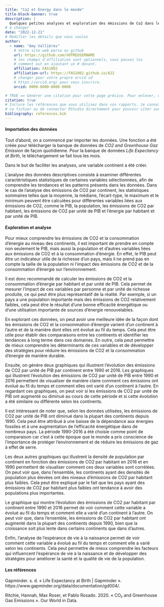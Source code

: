 ```yaml
---
title: "Co2 et Energy dans le monde"
title-block-banner: true
description: | 
  Quelques petites analyses et exploration des émissions de Co2 dans le temps et selon certaines années..
# à changer
date: "2022-12-21"
# Modifier les détails que vous voulez
author:
  - name: "Amy Vallières"
    # Votre site web perso ou github
    url: https://github.com/VOTREUSERNAME
    # les champs d'affiliation sont optionnels, vous pouvez les
    # comment out en ajoutant un # devant.
    affiliation: FAS1002
    affiliation-url: https://FAS1002.github.io/A22
    # changer pour votre propre orcid id
    # https://orcid.org/ pour vous inscrire.
    orcid: 0000-0000-0000-0000

# TRUE == Générer une citation pour cette page précise. Pour enlever, mettre false.
citation: true
# Inclure les références que vous utilisez dans vos rapports. Je conseille Zotero pour construire
# ce fichier ou de connecter RStudio directement pour pouvoir citer avec @nom-de-reference.
bibliography: references.bib
---
```


#### Importation des données

Tout d'abord, on a commencé par importer les données. Une fonction a été créée pour télécharger la banque de données de *CO2 and Greenhouse Gaz Emission* de façon quotidienne. Pour la banque de données *Life Expectancy at Birth*, le téléchargement se fait tous les mois.

Dans le but de faciliter les analyses, une variable continent a été créer.

L'analyse des données descriptives consiste à examiner différentes caractéristiques statistiques de certaines variables sélectionnées, afin de comprendre les tendances et les patterns présents dans les données. Dans le cas de l'analyse des émissions de CO2 par continent, les statistiques sommaires telles que la moyenne, la médiane, l'écart-type, le maximum et le minimum peuvent être calculées pour différentes variables liées aux émissions de CO2, comme le PIB, la population, les émissions de CO2 par habitant, les émissions de CO2 par unité de PIB et l'énergie par habitant et par unité de PIB.

#### Exploration et analyse

Pour mieux comprendre les émissions de CO2 et la consommation d'énergie au niveau des continents, il est important de prendre en compte non seulement le PIB, mais aussi la population et d'autres variables liées aux émissions de CO2 et à la consommation d'énergie. En effet, le PIB peut être un indicateur utile de la richesse d'un pays, mais il ne prend pas en compte la taille de la population ni l'impact des émissions de CO2 et de la consommation d'énergie sur l'environnement.

Il est donc recommandé de calculer les émissions de CO2 et la consommation d'énergie par habitant et par unité de PIB. Cela permet de mesurer l'impact de ces variables par personne et par unité de richesse produite, ce qui peut être plus représentatif de la réalité. Par exemple, si un pays a une population importante mais des émissions de CO2 relativement faibles, cela peut être le résultat d'une bonne efficacité énergétique ou d'une utilisation importante de sources d'énergie renouvelables.

En explorant ces données, on peut avoir une meilleure idée de la façon dont les émissions de CO2 et la consommation d'énergie varient d'un continent à l'autre et de la manière dont elles ont évolué au fil du temps. Cela peut être utile pour établir des comparaisons entre les continents et identifier les tendances à long terme dans ces domaines. En outre, cela peut permettre de mieux comprendre les déterminants de ces variables et de développer des stratégies pour réduire les émissions de CO2 et la consommation d'énergie de manière durable.

Ensuite, on génère deux graphiques qui illustrent l'évolution des émissions de CO2 par unité de PIB par continent entre 1990 et 2016. Les graphiques qui illustrent l'évolution des émissions de CO2 par unité de PIB entre 1990 et 2016 permettent de visualiser de manière claire comment ces émissions ont évolué au fil du temps et comment elles ont varié d'un continent à l'autre. En regardant ces graphiques, on peut voir si les émissions de CO2 par unité de PIB ont augmenté ou diminué au cours de cette période et si cette évolution a été similaire ou différente selon les continents.

Il est intéressant de noter que, selon les données utilisées, les émissions de CO2 par unité de PIB ont diminué dans la plupart des continents depuis 1990. Cela peut être attribué à une baisse de la dépendance aux énergies fossiles et à une augmentation de l'efficacité énergétique dans de nombreux pays. La période 1990-2016 a été choisie comme point de comparaison car c'est à cette époque que le monde a pris conscience de l'importance de protéger l'environnement et de réduire les émissions de gaz à effet de serre.

Les deux autres graphiques qui illustrent la densité de population par continent en fonction des émissions de CO2 par habitant en 2016 et en 1990 permettent de visualiser comment ces deux variables sont corrélées. On peut voir que, dans l'ensemble, les continents ayant des densités de population plus élevées ont des niveaux d'émissions de CO2 par habitant plus faibles. Cela peut être expliqué par le fait que les pays ayant des émissions de CO2 par habitant plus faibles ont tendance à avoir des populations plus importantes.

Le graphique qui montre l'évolution des émissions de CO2 par habitant par continent entre 1990 et 2016 permet de voir comment cette variable a évolué au fil du temps et comment elle a varié d'un continent à l'autre. On peut voir que, dans l'ensemble, les émissions de CO2 par habitant ont augmenté dans la plupart des continents depuis 1990, bien que la croissance soit plus lente dans certains continents que dans d'autres.

Enfin, l'analyse de l'espérance de vie à la naissance permet de voir comment cette variable a évolué au fil du temps et comment elle a varié selon les continents. Cela peut permettre de mieux comprendre les facteurs qui influencent l'espérance de vie à la naissance et de développer des stratégies pour améliorer la santé et la qualité de vie de la population.

#### Les références

Gapminder. s. d. « Life Expectancy at Birth \| Gapminder ». https://www.gapminder.org/data/documentation/gd004/.

Ritchie, Hannah, Max Roser, et Pablo Rosado. 2020. « CO₂ and Greenhouse Gas Emissions ». Our World in Data.
